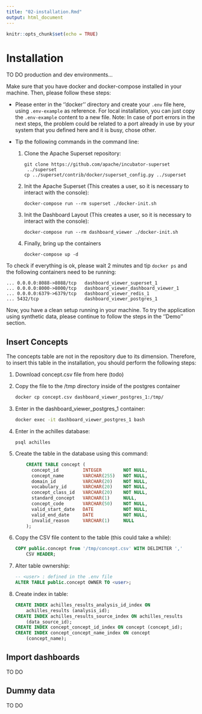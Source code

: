```yaml
---
title: "02-installation.Rmd"
output: html_document
---
```


```r
knitr::opts_chunk$set(echo = TRUE)
```

# Installation

TO DO production and dev environments...

Make sure that you have docker and docker-compose installed in your machine. Then, please follow these steps:

- Please enter in the ''docker'' directory and create your `.env` file here, using `.env-example` as reference. For local installation, you can just copy the `.env-example` content to a new file. Note: In case of port errors in the next steps, the problem could be related to a port already in use by your system that you defined here and it is busy, chose other.

- Tip the following commands in the command line:

    1. Clone the Apache Superset repository:
    
        ```
        git clone https://github.com/apache/incubator-superset
         ../superset
        cp ../superset/contrib/docker/superset_config.py ../superset
        ```
        
    2. Init the Apache Superset (This creates a user, so it is necessary to interact with the console):
    
        ```
        docker-compose run --rm superset ./docker-init.sh
        ```
        
    3. Init the Dashboard Layout  (This creates a user, so it is necessary to interact with the console):
    
        ```
        docker-compose run --rm dashboard_viewer ./docker-init.sh
        ```
        
    4. Finally, bring up the containers 
    
        ```
        docker-compose up -d
        ```
        
To check if everything is ok, please wait 2 minutes and tip `docker ps` and the following containers need to be running: 
```
... 0.0.0.0:8088->8088/tcp   dashboard_viewer_superset_1
... 0.0.0.0:8000->8000/tcp   dashboard_viewer_dashboard_viewer_1
... 0.0.0.0:6379->6379/tcp   dashboard_viewer_redis_1
... 5432/tcp                 dashboard_viewer_postgres_1
```

Now, you have a clean setup running in your machine. To try the application using synthetic data, please continue to follow the steps in the ''Demo'' section.

## Insert Concepts

The concepts table are not in the repository due to its dimension. Therefore, to insert this table in the installation, you should perform the following steps:

1. Download concept.csv file from here (todo)

2. Copy the file to the /tmp directory inside of the postgres container

    ```sh
    docker cp concept.csv dashboard_viewer_postgres_1:/tmp/
    ```
    
3. Enter in the dashboard_viewer_postgres_1 container:

    ```sh
    docker exec -it dashboard_viewer_postgres_1 bash
    ```
    
4. Enter in the achilles database:

    ```
    psql achilles
    ```
    
5. Create the table in the database using this command:

    ```sql
        CREATE TABLE concept (
          concept_id         INTEGER        NOT NULL,
          concept_name       VARCHAR(255)   NOT NULL,
          domain_id          VARCHAR(20)    NOT NULL,
          vocabulary_id      VARCHAR(20)    NOT NULL,
          concept_class_id   VARCHAR(20)    NOT NULL,
          standard_concept   VARCHAR(1)     NULL,
          concept_code       VARCHAR(50)    NOT NULL,
          valid_start_date   DATE           NOT NULL,
          valid_end_date     DATE           NOT NULL,
          invalid_reason     VARCHAR(1)     NULL
        );
    ```
    
6. Copy the CSV file content to the table (this could take a while):

    ```sql
    COPY public.concept from '/tmp/concept.csv' WITH DELIMITER ','
        CSV HEADER;
    ```

7. Alter table ownership:

    ```sql
    -- <user> : defined in the .env file
    ALTER TABLE public.concept OWNER TO <user>;
    ```

8. Create index in table:

    ```sql
    CREATE INDEX achilles_results_analysis_id_index ON 
        achilles_results (analysis_id);
    CREATE INDEX achilles_results_source_index ON achilles_results 
        (data_source_id);
    CREATE INDEX concept_concept_id_index ON concept (concept_id);
    CREATE INDEX concept_concept_name_index ON concept 
        (concept_name);
    ```
    

## Import dashboards

TO DO

## Dummy data

TO DO
    